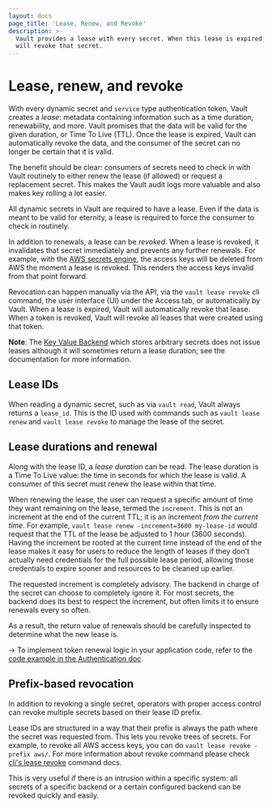 ```yaml
---
layout: docs
page_title: 'Lease, Renew, and Revoke'
description: >-
  Vault provides a lease with every secret. When this lease is expired, Vault
  will revoke that secret.
---
```


# Lease, renew, and revoke

With every dynamic secret and `service` type authentication token, Vault
creates a _lease_: metadata containing information such as a time duration,
renewability, and more. Vault promises that the data will be valid for the
given duration, or Time To Live (TTL). Once the lease is expired, Vault can
automatically revoke the data, and the consumer of the secret can no longer be
certain that it is valid.

The benefit should be clear: consumers of secrets need to check in with
Vault routinely to either renew the lease (if allowed) or request a
replacement secret. This makes the Vault audit logs more valuable and
also makes key rolling a lot easier.

All dynamic secrets in Vault are required to have a lease. Even if the data is
meant to be valid for eternity, a lease is required to force the consumer
to check in routinely.

In addition to renewals, a lease can be _revoked_. When a lease is revoked, it
invalidates that secret immediately and prevents any further renewals. For
example, with the [AWS secrets engine](/vault/docs/secrets/aws), the
access keys will be deleted from AWS the moment a lease is revoked. This
renders the access keys invalid from that point forward.

Revocation can happen manually via the API, via the `vault lease revoke` cli command,
the user interface (UI) under the Access tab, or automatically by Vault. When a lease
is expired, Vault will automatically revoke that lease. When a token is revoked,
Vault will revoke all leases that were created using that token.

**Note**: The [Key Value Backend](/vault/docs/secrets/kv) which stores
arbitrary secrets does not issue leases although it will sometimes return a
lease duration; see the documentation for more information.

## Lease IDs

When reading a dynamic secret, such as via `vault read`, Vault always returns a
`lease_id`. This is the ID used with commands such as `vault lease renew` and `vault lease revoke` to manage the lease of the secret.

## Lease durations and renewal

Along with the lease ID, a _lease duration_ can be read. The lease duration is
a Time To Live value: the time in seconds for which the lease is valid. A
consumer of this secret must renew the lease within that time.

When renewing the lease, the user can request a specific amount of time they
want remaining on the lease, termed the `increment`. This is not an increment
at the end of the current TTL; it is an increment _from the current time_. For
example, `vault lease renew -increment=3600 my-lease-id` would request that the TTL of the lease
be adjusted to 1 hour (3600 seconds). Having the increment be rooted at the
current time instead of the end of the lease makes it easy for users to reduce
the length of leases if they don't actually need credentials for the full
possible lease period, allowing those credentials to expire sooner and
resources to be cleaned up earlier.

The requested increment is completely advisory. The backend in charge of the
secret can choose to completely ignore it. For most secrets, the backend does
its best to respect the increment, but often limits it to ensure renewals every
so often.

As a result, the return value of renewals should be carefully inspected to
determine what the new lease is.


-> To implement token renewal logic in your application code, refer to the [code example in the Authentication doc](/vault/docs/concepts/auth#code-example).

## Prefix-based revocation

In addition to revoking a single secret, operators with proper access control
can revoke multiple secrets based on their lease ID prefix.

Lease IDs are structured in a way that their prefix is always the path where
the secret was requested from. This lets you revoke trees of secrets. For
example, to revoke all AWS access keys, you can do `vault lease revoke -prefix aws/`.
For more information about revoke command please check
[cli's lease revoke](/vault/docs/commands/lease/revoke#lease-revoke)
command docs.

This is very useful if there is an intrusion within a specific system: all
secrets of a specific backend or a certain configured backend can be revoked
quickly and easily.

